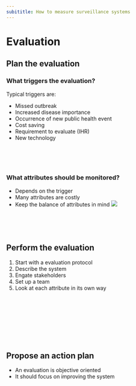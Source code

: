 ```yaml
--- 
subititle: How to measure surveillance systems
---
```


# Evaluation  {.unnumbered}


## Plan the evaluation

### What triggers the evaluation?

Typical triggers are:

- Missed outbreak
- Increased disease importance
- Occurrence of new public health event
- Cost saving
- Requirement to evaluate (IHR)
- New technology

<br><br><br>

### What attributes should be monitored?
- Depends on the trigger
- Many attributes are costly
- Keep the balance of attributes in mind
![](../img/overview_choice.jpg)


<br><br><br>

## Perform the evaluation

1. Start with a evaluation protocol
1. Describe the system
1. Engate stakeholders
1. Set up a team
1. Look at each attribute in its own way

<br><br><br>





<br><br><br>

## Propose an action plan

- An evaluation is objective oriented 
- It should focus on improving the system

<br><br><br>
